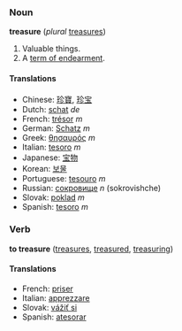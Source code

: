 === Noun ===
'''treasure''' (''plural'' [[treasures]])

#Valuable things.
#A [[term of endearment]].

==== Translations ====
*Chinese: [[珍寶]], [[珍宝]]
*Dutch: [[schat]] ''de''
*French: [[trésor]] ''m''
*German: [[Schatz]] ''m''
*Greek: [[θησαυρός]] ''m''
*Italian: [[tesoro]] ''m''
*Japanese: [[宝物]]
*Korean: [[보물]]
*Portuguese: [[tesouro]] ''m''
*Russian: [[сокровище]] ''n'' (sokrovishche)
*Slovak: [[poklad]] ''m''
*Spanish: [[tesoro]] ''m''

===Verb===
'''to treasure''' ([[treasures]], [[treasured]], [[treasuring]])

====Translations====
*French: [[priser]]
*Italian: [[apprezzare]]
*Slovak: [[vážiť si]]
*Spanish: [[atesorar]]